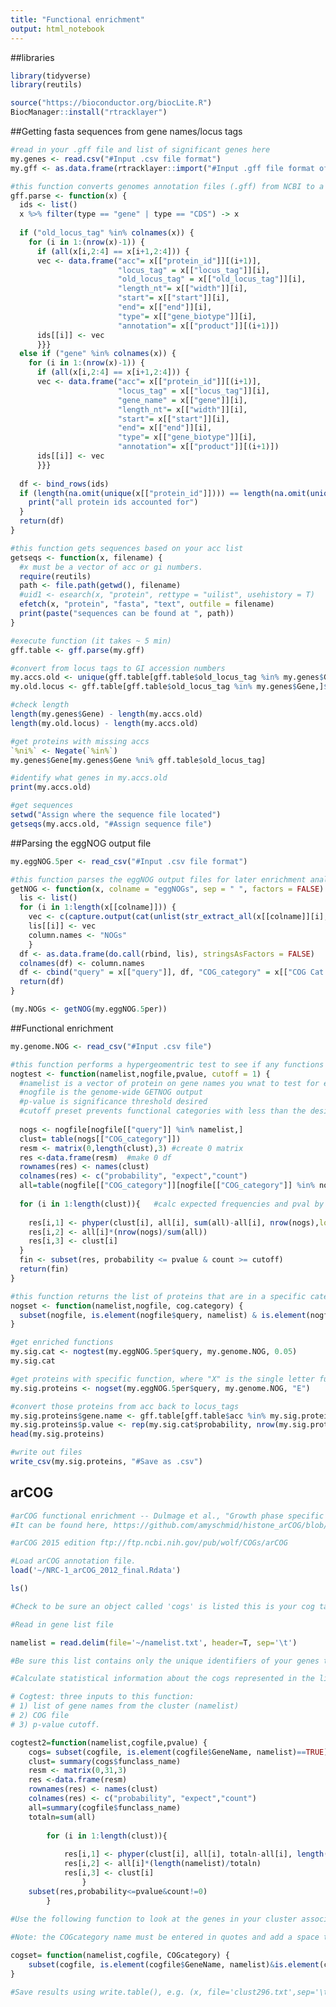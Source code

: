 ```yaml
---
title: "Functional enrichment"
output: html_notebook
---
```

##libraries
```r
library(tidyverse)
library(reutils)

source("https://bioconductor.org/biocLite.R")
BiocManager::install("rtracklayer")

```

##Getting fasta sequences from gene names/locus tags
```r
#read in your .gff file and list of significant genes here
my.genes <- read.csv("#Input .csv file format")
my.gff <- as.data.frame(rtracklayer::import("#Input .gff file format of genome"))

#this function converts genomes annotation files (.gff) from NCBI to a readable table
gff.parse <- function(x) {
  ids <- list()
  x %>% filter(type == "gene" | type == "CDS") -> x
  
  if ("old_locus_tag" %in% colnames(x)) {
    for (i in 1:(nrow(x)-1)) {
      if (all(x[i,2:4] == x[i+1,2:4])) {
      vec <- data.frame("acc"= x[["protein_id"]][(i+1)], 
                        "locus_tag" = x[["locus_tag"]][i], 
                        "old_locus_tag" = x[["old_locus_tag"]][i], 
                        "length_nt"= x[["width"]][i], 
                        "start"= x[["start"]][i], 
                        "end"= x[["end"]][i],
                        "type"= x[["gene_biotype"]][i],
                        "annotation"= x[["product"]][(i+1)])
      ids[[i]] <- vec
      }}} 
  else if ("gene" %in% colnames(x)) {
    for (i in 1:(nrow(x)-1)) {
      if (all(x[i,2:4] == x[i+1,2:4])) {
      vec <- data.frame("acc"= x[["protein_id"]][(i+1)], 
                        "locus_tag" = x[["locus_tag"]][i], 
                        "gene_name" = x[["gene"]][i], 
                        "length_nt"= x[["width"]][i], 
                        "start"= x[["start"]][i], 
                        "end"= x[["end"]][i],
                        "type"= x[["gene_biotype"]][i],
                        "annotation"= x[["product"]][(i+1)])
      ids[[i]] <- vec
      }}}
  
  df <- bind_rows(ids)
  if (length(na.omit(unique(x[["protein_id"]]))) == length(na.omit(unique(df[["acc"]])))) {
    print("all protein ids accounted for")
  }
  return(df)
}

#this function gets sequences based on your acc list
getseqs <- function(x, filename) {
  #x must be a vector of acc or gi numbers.
  require(reutils)
  path <- file.path(getwd(), filename)
  #uid1 <- esearch(x, "protein", rettype = "uilist", usehistory = T)
  efetch(x, "protein", "fasta", "text", outfile = filename)
  print(paste("sequences can be found at ", path))
}

#execute function (it takes ~ 5 min)
gff.table <- gff.parse(my.gff)
```

```r
#convert from locus tags to GI accession numbers
my.accs.old <- unique(gff.table[gff.table$old_locus_tag %in% my.genes$Gene,]$acc)
my.old.locus <- gff.table[gff.table$old_locus_tag %in% my.genes$Gene,]$old_locus_tag

#check length
length(my.genes$Gene) - length(my.accs.old) 
length(my.old.locus) - length(my.accs.old)

#get proteins with missing accs
`%ni%` <- Negate(`%in%`)
my.genes$Gene[my.genes$Gene %ni% gff.table$old_locus_tag]

#identify what genes in my.accs.old
print(my.accs.old)

#get sequences
setwd("Assign where the sequence file located")
getseqs(my.accs.old, "#Assign sequence file")

```

##Parsing the eggNOG output file
```r
my.eggNOG.5per <- read_csv("#Input .csv file format")

#this function parses the eggNOG output files for later enrichment analysis
getNOG <- function(x, colname = "eggNOGs", sep = " ", factors = FALSE) {
  lis <- list()
  for (i in 1:length(x[[colname]])) {
    vec <- c(capture.output(cat(unlist(str_extract_all(x[[colname]][i], "[a-zA-Z0-9]*@NOG")), sep = sep)))
    lis[[i]] <- vec
    column.names <- "NOGs"
    } 
  df <- as.data.frame(do.call(rbind, lis), stringsAsFactors = FALSE)
  colnames(df) <- column.names
  df <- cbind("query" = x[["query"]], df, "COG_category" = x[["COG Cat."]], "HMM_description" = x[["eggNOG HMM Desc."]])
  return(df)
}

(my.NOGs <- getNOG(my.eggNOG.5per))
```

##Functional enrichment
```r
my.genome.NOG <- read_csv("#Input .csv file") 

#this function performs a hypergeomentric test to see if any functions are significantly enrichmed relative to the genome (or other list provided)
nogtest <- function(namelist,nogfile,pvalue, cutoff = 1) {
  #namelist is a vector of protein on gene names you wnat to test for enrichment
  #nogfile is the genome-wide GETNOG output
  #p-value is significance threshold desired
  #cutoff preset prevents functional categories with less than the designated number of genes/proteins being displayed 
  
  nogs <- nogfile[nogfile[["query"]] %in% namelist,]
  clust= table(nogs[["COG_category"]])
  resm <- matrix(0,length(clust),3) #create 0 matrix
  res <-data.frame(resm)  #make 0 df
  rownames(res) <- names(clust)
  colnames(res) <- c("probability", "expect","count")
  all=table(nogfile[["COG_category"]][nogfile[["COG_category"]] %in% nogs[["COG_category"]]])
  
  for (i in 1:length(clust)){   #calc expected frequencies and pval by hypergeo and append to DF
    
    res[i,1] <- phyper(clust[i], all[i], sum(all)-all[i], nrow(nogs),lower.tail=F)
    res[i,2] <- all[i]*(nrow(nogs)/sum(all))
    res[i,3] <- clust[i]
  }
  fin <- subset(res, probability <= pvalue & count >= cutoff)
  return(fin)
}

#this function returns the list of proteins that are in a specific category
nogset <- function(namelist,nogfile, cog.category) {
  subset(nogfile, is.element(nogfile$query, namelist) & is.element(nogfile$COG_category, cog.category)==TRUE)
}

#get enriched functions
my.sig.cat <- nogtest(my.eggNOG.5per$query, my.genome.NOG, 0.05)
my.sig.cat

#get proteins with specific function, where "X" is the single letter functional code
my.sig.proteins <- nogset(my.eggNOG.5per$query, my.genome.NOG, "E")

#convert those proteins from acc back to locus_tags
my.sig.proteins$gene.name <- gff.table[gff.table$acc %in% my.sig.proteins$query,]$old_locus_tag
my.sig.proteins$p.value <- rep(my.sig.cat$probability, nrow(my.sig.proteins))
head(my.sig.proteins)

#write out files
write_csv(my.sig.proteins, "#Save as .csv")
```


## arCOG
```r
#arCOG functional enrichment -- Dulmage et al., "Growth phase specific modulation of cell morphology and gene expression by an archaeal histone protein"
#It can be found here, https://github.com/amyschmid/histone_arCOG/blob/master/arCOG_12192014.R

#arCOG 2015 edition ftp://ftp.ncbi.nih.gov/pub/wolf/COGs/arCOG

#Load arCOG annotation file. 
load('~/NRC-1_arCOG_2012_final.Rdata')

ls() 

#Check to be sure an object called 'cogs' is listed this is your cog table

#Read in gene list file 

namelist = read.delim(file='~/namelist.txt', header=T, sep='\t')

#Be sure this list contains only the unique identifiers of your genes that matches those in the cog table (e.g. for H. salinarum, use VNG number identifiers)

#Calculate statistical information about the cogs represented in the list of genes using the function below.

# Cogtest: three inputs to this function: 
# 1) list of gene names from the cluster (namelist)
# 2) COG file
# 3) p-value cutoff.  

cogtest2=function(namelist,cogfile,pvalue) {
	cogs= subset(cogfile, is.element(cogfile$GeneName, namelist)==TRUE)
	clust= summary(cogs$funclass_name)
	resm <- matrix(0,31,3) 
	res <-data.frame(resm)
	rownames(res) <- names(clust)
	colnames(res) <- c("probability", "expect","count")
	all=summary(cogfile$funclass_name)
	totaln=sum(all)
	
		for (i in 1:length(clust)){
			
			res[i,1] <- phyper(clust[i], all[i], totaln-all[i], length(namelist),lower.tail=F)
			res[i,2] <- all[i]*(length(namelist)/totaln)
			res[i,3] <- clust[i]
				}
	subset(res,probability<=pvalue&count!=0)
		}
		
#Use the following function to look at the genes in your cluster associated with a particular COG.

#Note: the COGcategory name must be entered in quotes and add a space to the end of the category name of interest, e.g. 'transport '

cogset= function(namelist,cogfile, COGcategory) {
	subset(cogfile, is.element(cogfile$GeneName, namelist)&is.element(cogfile$funclass_name, COGcategory)==TRUE)
}

#Save results using write.table(), e.g. (x, file='clust296.txt',sep='\t')



```